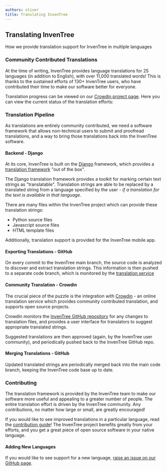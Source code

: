 ```yaml
---
authors: oliver
title: Translating InvenTree
---
```



## Translating InvenTree

How we provide translation support for InvenTree in multiple languages

### Community Contributed Translations

At the time of writing, InvenTree provides language translations for 25 languages (in addition to English), with over 11,000 translated words! This is thanks to the sustained efforts of 130+ InvenTree users, who have contributed their time to make our software better for everyone.

Translation progress can be viewed on our [Crowdin project page](https://crowdin.com/project/inventree). Here you can view the current status of the translation efforts:

<Thumbnail src="/img/blog/2022-11-22-translation.png" title="Translation" />

### Translation Pipeline

As translations are entirely community contributed, we need a software framework that allows non-technical users to submit and proofread translations, and a way to bring those translations back into the InvenTree software.

#### Backend - Django

At its core, InvenTree is built on the [Django](https://www.djangoproject.com/) framework, which provides a [translation framework](https://docs.djangoproject.com/en/4.1/topics/i18n/translation/) "out of the box". 

The Django translation framework provides a toolkit for marking certain text strings as "translatable". Translation strings are able to be replaced by a translated string from a language specified by the user - *if a translation for the text is available in that language*.

There are many files within the InvenTree project which can provide these translation strings:

- Python source files
- Javascript source files
- HTML template files

Additionally, translation support is provided for the InvenTree mobile app.

#### Exporting Translations - GitHub

On every commit to the InvenTree main branch, the source code is analyzed to discover and extract translation strings. This information is then pushed to a separate code branch, which is monitored by the [translation service](#community-translation---crowdin)

#### Community Translation - Crowdin

The crucial piece of the puzzle is the integration with [Crowdin](https://crowdin.com/) - an online translation service which provides community contributed translation, and supports open source projects.

Crowdin monitors the [InvenTree GitHub repository](https://github.com/inventree/inventree) for any changes to translation files, and provides a user interface for translators to suggest appropriate translated strings.

Suggested translations are then approved (again, by the InvenTree user community), and periodically pushed back to the InvenTree GitHub repo.

#### Merging Translations - GitHub

Updated translated strings are periodically merged back into the main code branch, keeping the InvenTree code base up to date.

### Contributing

The translation framework is provided by the InvenTree team to make our software more useful and appealing to a greater number of people. The entire translation effort is driven by the InvenTree community. Any contributions, no matter how large or small, are greatly encouraged!

If you would like to see improved translations in a particular language, read the [contribution guide](/contribute)! The InvenTree project benefits greatly from your efforts, and you get a great piece of open source software in your native language.

#### Adding New Languages

If you would like to see support for a new language, [raise an issue on our GitHub page](https://github.com/inventree/InvenTree/issues/new?assignees=&labels=enhancement%2Ctriage%3Anot-checked&template=feature_request.yaml&title=%5BFR%5D+title).
